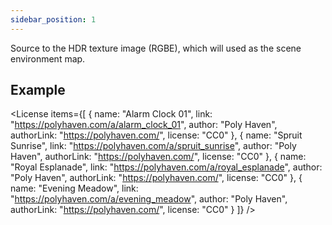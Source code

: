 ```yaml
---
sidebar_position: 1
---
```



<OptionDescriptor type="string | null" defaultVal="null" />

Source to the HDR texture image (RGBE), which will used as the scene environment map.

## Example
<View3D src="/egjs-view3d/model/meshopt/alarm.glb" envmap="/egjs-view3d/texture/spruit_sunrise_1k.hdr" showExampleCode />
<View3D src="/egjs-view3d/model/meshopt/alarm.glb" envmap="/egjs-view3d/texture/royal_esplanade_1k.hdr" showExampleCode />
<View3D src="/egjs-view3d/model/meshopt/alarm.glb" envmap="/egjs-view3d/texture/evening_meadow_1k.hdr" showExampleCode />

<License items={[
  {
    name: "Alarm Clock 01",
    link: "https://polyhaven.com/a/alarm_clock_01",
    author: "Poly Haven",
    authorLink: "https://polyhaven.com/",
    license: "CC0"
  },
  {
    name: "Spruit Sunrise",
    link: "https://polyhaven.com/a/spruit_sunrise",
    author: "Poly Haven",
    authorLink: "https://polyhaven.com/",
    license: "CC0"
  },
  {
    name: "Royal Esplanade",
    link: "https://polyhaven.com/a/royal_esplanade",
    author: "Poly Haven",
    authorLink: "https://polyhaven.com/",
    license: "CC0"
  },
  {
    name: "Evening Meadow",
    link: "https://polyhaven.com/a/evening_meadow",
    author: "Poly Haven",
    authorLink: "https://polyhaven.com/",
    license: "CC0"
  }
]} />
